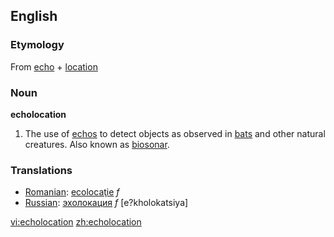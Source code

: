 ==English==
===Etymology===
{{wikipedia}}
From [[echo]] + [[location]]

===Noun===
'''echolocation'''
#The use of [[echo]]s to detect objects as observed in [[bat]]s and other natural creatures.  Also known as [[biosonar]].

=== Translations ===
*[[Romanian]]: [[ecolocaţie]] ''f''
*[[Russian]]: [[эхолокация]] ''f'' [e?kholokatsiya]

[[vi:echolocation]]
[[zh:echolocation]]